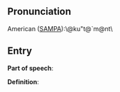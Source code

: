 == Pronunciation ==

American ([[SAMPA]]):\@ku"t@`m@nt\

== Entry ==

'''Part of speech''': 

'''Definition''':

{{stub}}
